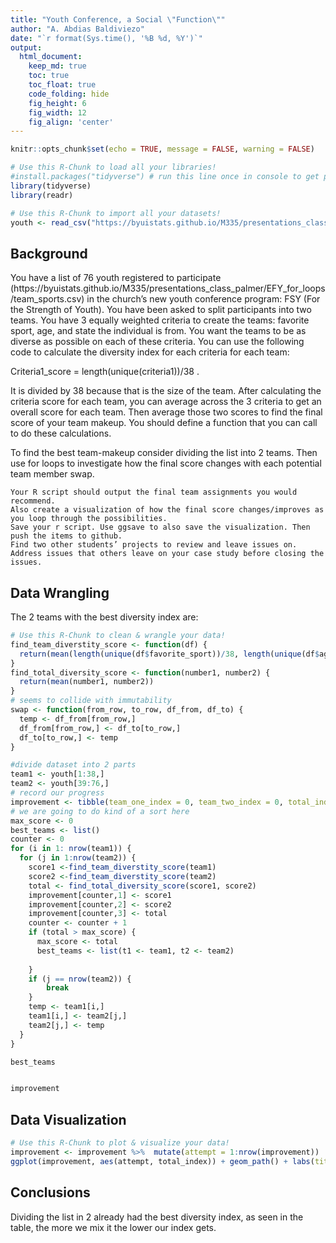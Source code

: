 ```yaml
---
title: "Youth Conference, a Social \"Function\""
author: "A. Abdias Baldiviezo"
date: "`r format(Sys.time(), '%B %d, %Y')`"
output:
  html_document:  
    keep_md: true
    toc: true
    toc_float: true
    code_folding: hide
    fig_height: 6
    fig_width: 12
    fig_align: 'center'
---
```


```r
knitr::opts_chunk$set(echo = TRUE, message = FALSE, warning = FALSE)
```

```r
# Use this R-Chunk to load all your libraries!
#install.packages("tidyverse") # run this line once in console to get package
library(tidyverse)
library(readr)
```

```r
# Use this R-Chunk to import all your datasets!
youth <- read_csv("https://byuistats.github.io/M335/presentations_class_palmer/EFY_for_loops/team_sports.csv")
```

## Background

You have a list of 76 youth registered to participate (https://byuistats.github.io/M335/presentations_class_palmer/EFY_for_loops/team_sports.csv) in the church’s new youth conference program: FSY (For the Strength of Youth). You have been asked to split participants into two teams. You have 3 equally weighted criteria to create the teams: favorite sport, age, and state the individual is from. You want the teams to be as diverse as possible on each of these criteria. You can use the following code to calculate the diversity index for each criteria for each team:

Criteria1_score = length(unique(criteria1))/38 .

It is divided by 38 because that is the size of the team. After calculating the criteria score for each team, you can average across the 3 criteria to get an overall score for each team. Then average those two scores to find the final score of your team makeup. You should define a function that you can call to do these calculations.

To find the best team-makeup consider dividing the list into 2 teams. Then use for loops to investigate how the final score changes with each potential team member swap.

    Your R script should output the final team assignments you would recommend.
    Also create a visualization of how the final score changes/improves as you loop through the possibilities.
    Save your r script. Use ggsave to also save the visualization. Then push the items to github.
    Find two other students’ projects to review and leave issues on.
    Address issues that others leave on your case study before closing the issues.


## Data Wrangling

The 2 teams with the best diversity index are: <br>
```r
# Use this R-Chunk to clean & wrangle your data!
find_team_diverstity_score <- function(df) {
  return(mean(length(unique(df$favorite_sport))/38, length(unique(df$age))/38, length(unique(df$state))/38))
}
find_total_diversity_score <- function(number1, number2) {
  return(mean(number1, number2))
}
# seems to collide with immutability
swap <- function(from_row, to_row, df_from, df_to) {
  temp <- df_from[from_row,]
  df_from[from_row,] <- df_to[to_row,]
  df_to[to_row,] <- temp
}

#divide dataset into 2 parts
team1 <- youth[1:38,]
team2 <- youth[39:76,]
# record our progress
improvement <- tibble(team_one_index = 0, team_two_index = 0, total_index = 0)
# we are going to do kind of a sort here
max_score <- 0
best_teams <- list()
counter <- 0
for (i in 1: nrow(team1)) {
  for (j in 1:nrow(team2)) {
    score1 <-find_team_diverstity_score(team1)
    score2 <-find_team_diverstity_score(team2)
    total <- find_total_diversity_score(score1, score2)
    improvement[counter,1] <- score1
    improvement[counter,2] <- score2
    improvement[counter,3] <- total
    counter <- counter + 1
    if (total > max_score) {
      max_score <- total
      best_teams <- list(t1 <- team1, t2 <- team2)
      
    }
    if (j == nrow(team2)) {
        break
    }
    temp <- team1[i,]
    team1[i,] <- team2[j,]
    team2[j,] <- temp
  }
}

best_teams


improvement
```

## Data Visualization

```r
# Use this R-Chunk to plot & visualize your data!
improvement <- improvement %>%  mutate(attempt = 1:nrow(improvement))
ggplot(improvement, aes(attempt, total_index)) + geom_path() + labs(title = "Diversity index through each combination in the loop")
```

## Conclusions

Dividing the list in 2 already had the best diversity index, as seen in the table, the more we mix it the lower our index gets.
